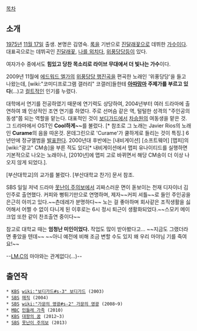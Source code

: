 [[목차]]
== 소개 ==
[[1975년]] [[11월 17일]] 출생. 본명은 김영숙. [[록]]을 기반으로 [[진달래꽃]]으로 데뷔한 [[가수]]이다. 대표곡으로는 데뷔곡인 [[진달래꽃]], [[나를 외치다]], [[위풍당당]]등이 있다.

여자가수 중에서도 '''힘있고 당찬 목소리로 라이브 무대에서 더 빛나는 가수'''이다.

2009년 11월에 [[에드워드 엘가]]의 [[위풍당당 행진곡]]을 편곡한 노래인 '위풍당당'을 들고 나왔는데, [wiki:"코미디프로그램 갤러리" 코갤러]들한테 '''[[아따맘마]] 주제가를 부르고 있다'''(…)고 [[컬트]]적인 인기를 누렸다. 

대학에서 연기를 전공하였기 때문에 연기력도 상당하여, 2004년부터 여러 드라마에 출연하여 꽤 인상적인 조연 연기를 하였다. 주로 선머슴 같은 역, 털털한 성격의 "주인공의 동생"쯤 되는 역할을 맡는다. 대표적인 것이 [[보디가드]]에서 [[차승원]]의 여동생을 맡은 것. 그 드라마에서 OST인 '''Cool하게~~'''를 불렀다. [* 참조로 그 노래는 Javier Rios의 노래인 '''Curame'''의 음을 따온것. 몬데그린으로 'Curame'가 쿨하게로 들리는 것이 특징.]
6년만에 정규앨범을 [http://news.naver.com/main/read.nhn?mode=LSD&mid=sec&sid1=106&oid=213&aid=0000508770 발표한다].
2000년대 후반에는 [내비게이션] [소프트웨어] [맵피]의 [wiki:"광고" CM송]을 부른 적도 있다[* 내비게이션에서 맵피 유나이티드를 실행하면 기본적으로 나오는 노래이나, [2010년]에 맵피 고로 바뀌면서 해당 CM송이 더 이상 나오지 않게 되었다.].

[부산대학교]의 교가를 불렀다. [부산대학교 찬가] 문서 참조.

SBS 일일 저녁 드라마 [[못난이 주의보]]에서 괴짜스러운 면이 돋보이는 천재 디자이너 김인주로 출연했다. 커피와 뻥튀기만으로 연명하며, 제자~~커피 셔틀~~로 들인 주인공을 은근히 아끼고 있다.~~츤데레가 분명하다~~ 노는 걸 좋아하며 회사같은 조직생활을 싫어해서 어쩔 수 없이 다니게 된 이후로는 6시 정시 퇴근이 생활화되었다.~~스모키 메이크업 또한 같이 찬조출연 중이다~~

참고로 대학교 때는 '''엄청난 미인이었다.''' 작업도 많이 받아봤다고... ~~지금도 그랬더라면 좋았을 텐데~~ ~~아니 예전에 비해 조금 변할 수도 있지 왜 우리 마야님 기를 죽여요!~~

--[[LM.C]]의 마야와는 관계없다(...)--

== 출연작 ==
 * [[KBS]] [[wiki:"보디가드#s-3" 보디가드]] (2003)
 * [[SBS]] [[매직]] (2004)
 * [[SBS]] [[wiki:"가문의 영광#s-2" 가문의 영광]] (2008~9)
 * [[MBC]] [[민들레 가족]] (2010)
 * [[KBS]] [[대왕의 꿈]] (2012~3)
 * [[SBS]] [[못난이 주의보]] (2013)
